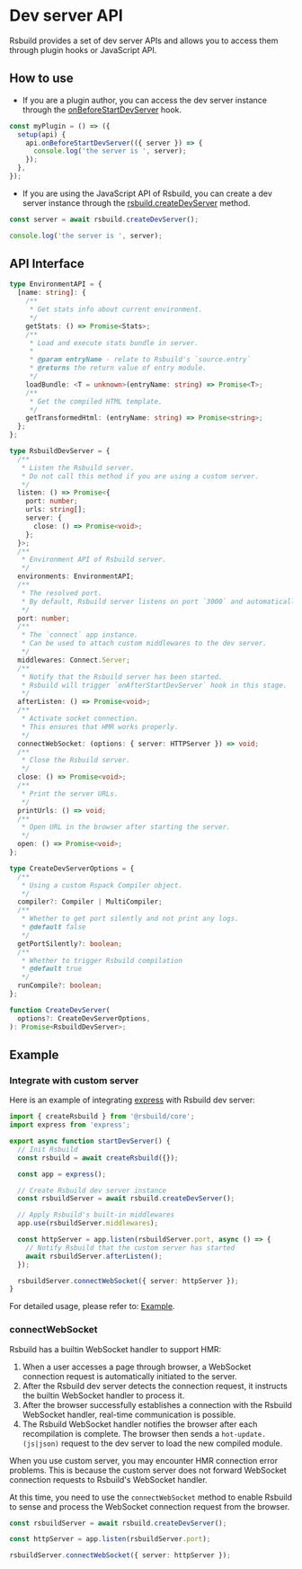 # Dev server API

Rsbuild provides a set of dev server APIs and allows you to access them through plugin hooks or JavaScript API.

## How to use

- If you are a plugin author, you can access the dev server instance through the [onBeforeStartDevServer](/plugins/dev/hooks#onbeforestartdevserver) hook.

```ts
const myPlugin = () => ({
  setup(api) {
    api.onBeforeStartDevServer(({ server }) => {
      console.log('the server is ', server);
    });
  },
});
```

- If you are using the JavaScript API of Rsbuild, you can create a dev server instance through the [rsbuild.createDevServer](/api/javascript-api/instance#rsbuildcreatedevserver) method.

```ts
const server = await rsbuild.createDevServer();

console.log('the server is ', server);
```

## API Interface

```ts
type EnvironmentAPI = {
  [name: string]: {
    /**
     * Get stats info about current environment.
     */
    getStats: () => Promise<Stats>;
    /**
     * Load and execute stats bundle in server.
     *
     * @param entryName - relate to Rsbuild's `source.entry`
     * @returns the return value of entry module.
     */
    loadBundle: <T = unknown>(entryName: string) => Promise<T>;
    /**
     * Get the compiled HTML template.
     */
    getTransformedHtml: (entryName: string) => Promise<string>;
  };
};

type RsbuildDevServer = {
  /**
   * Listen the Rsbuild server.
   * Do not call this method if you are using a custom server.
   */
  listen: () => Promise<{
    port: number;
    urls: string[];
    server: {
      close: () => Promise<void>;
    };
  }>;
  /**
   * Environment API of Rsbuild server.
   */
  environments: EnvironmentAPI;
  /**
   * The resolved port.
   * By default, Rsbuild server listens on port `3000` and automatically increments the port number if the port is occupied.
   */
  port: number;
  /**
   * The `connect` app instance.
   * Can be used to attach custom middlewares to the dev server.
   */
  middlewares: Connect.Server;
  /**
   * Notify that the Rsbuild server has been started.
   * Rsbuild will trigger `onAfterStartDevServer` hook in this stage.
   */
  afterListen: () => Promise<void>;
  /**
   * Activate socket connection.
   * This ensures that HMR works properly.
   */
  connectWebSocket: (options: { server: HTTPServer }) => void;
  /**
   * Close the Rsbuild server.
   */
  close: () => Promise<void>;
  /**
   * Print the server URLs.
   */
  printUrls: () => void;
  /**
   * Open URL in the browser after starting the server.
   */
  open: () => Promise<void>;
};

type CreateDevServerOptions = {
  /**
   * Using a custom Rspack Compiler object.
   */
  compiler?: Compiler | MultiCompiler;
  /**
   * Whether to get port silently and not print any logs.
   * @default false
   */
  getPortSilently?: boolean;
  /**
   * Whether to trigger Rsbuild compilation
   * @default true
   */
  runCompile?: boolean;
};

function CreateDevServer(
  options?: CreateDevServerOptions,
): Promise<RsbuildDevServer>;
```

## Example

### Integrate with custom server

Here is an example of integrating [express](https://expressjs.com/) with Rsbuild dev server:

```ts
import { createRsbuild } from '@rsbuild/core';
import express from 'express';

export async function startDevServer() {
  // Init Rsbuild
  const rsbuild = await createRsbuild({});

  const app = express();

  // Create Rsbuild dev server instance
  const rsbuildServer = await rsbuild.createDevServer();

  // Apply Rsbuild's built-in middlewares
  app.use(rsbuildServer.middlewares);

  const httpServer = app.listen(rsbuildServer.port, async () => {
    // Notify Rsbuild that the custom server has started
    await rsbuildServer.afterListen();
  });

  rsbuildServer.connectWebSocket({ server: httpServer });
}
```

For detailed usage, please refer to: [Example](https://github.com/rspack-contrib/rspack-examples/blob/main/rsbuild/express/server.mjs).

### connectWebSocket

Rsbuild has a builtin WebSocket handler to support HMR:

1. When a user accesses a page through browser, a WebSocket connection request is automatically initiated to the server.
2. After the Rsbuild dev server detects the connection request, it instructs the builtin WebSocket handler to process it.
3. After the browser successfully establishes a connection with the Rsbuild WebSocket handler, real-time communication is possible.
4. The Rsbuild WebSocket handler notifies the browser after each recompilation is complete. The browser then sends a `hot-update.(js|json)` request to the dev server to load the new compiled module.

When you use custom server, you may encounter HMR connection error problems. This is because the custom server does not forward WebSocket connection requests to Rsbuild's WebSocket handler.

At this time, you need to use the `connectWebSocket` method to enable Rsbuild to sense and process the WebSocket connection request from the browser.

```ts
const rsbuildServer = await rsbuild.createDevServer();

const httpServer = app.listen(rsbuildServer.port);

rsbuildServer.connectWebSocket({ server: httpServer });
```
